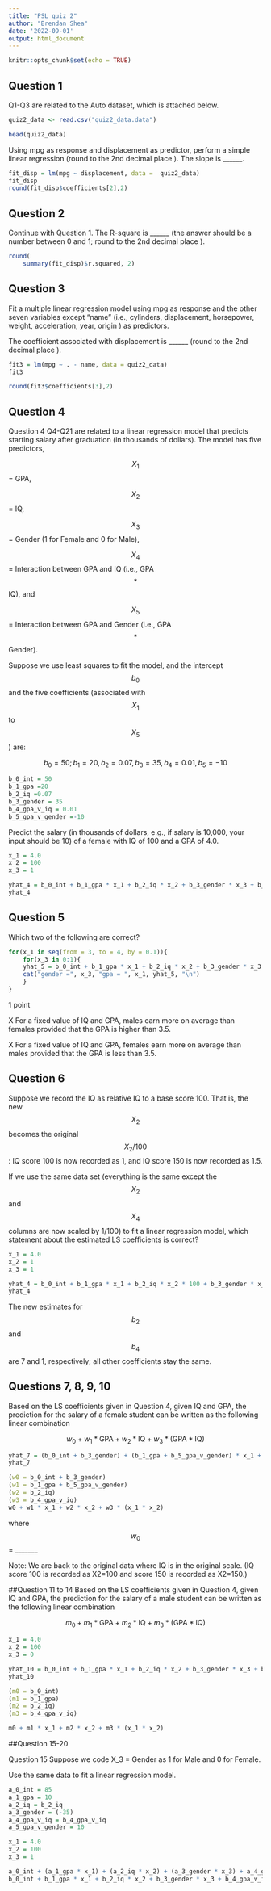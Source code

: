```yaml
---
title: "PSL quiz 2"
author: "Brendan Shea"
date: '2022-09-01'
output: html_document
---
```


```r
knitr::opts_chunk$set(echo = TRUE)
```

## Question 1
Q1-Q3 are related to the  Auto dataset, which is attached below.

```r
quiz2_data <- read.csv("quiz2_data.data")

head(quiz2_data)
```



Using  mpg as response and  displacement as predictor, perform a simple linear regression (round to the  2nd decimal place ). The slope is ______.

```r
fit_disp = lm(mpg ~ displacement, data =  quiz2_data)
fit_disp
round(fit_disp$coefficients[2],2)
```
## Question 2
Continue with Question 1. The R-square is ______ (the answer should be a number between 0 and 1; round to the  2nd decimal place ).

```r
round(
    summary(fit_disp)$r.squared, 2)
```

## Question 3
Fit a multiple linear regression model using  mpg as response and the other seven variables except "name" (i.e., cylinders, displacement, horsepower, weight, acceleration, year, origin ) as predictors.

 
The coefficient associated with  displacement is ______ (round to the 2nd decimal place ).
```r
fit3 = lm(mpg ~ . - name, data = quiz2_data)
fit3

```

```r
round(fit3$coefficients[3],2)
```

## Question 4

Question 4
Q4-Q21 are related to a linear regression model that predicts starting salary after graduation (in thousands of dollars). The model has five predictors,

$$X_1$$ = GPA,

$$X_2$$ = IQ,

$$X_3$$ = Gender (1 for Female and 0 for Male),

$$X_4$$ = Interaction between GPA and IQ (i.e., GPA$$*$$IQ), and

$$X_5$$ = Interaction between GPA and Gender (i.e., GPA$$*$$Gender).

Suppose we use least squares to fit the model, and the intercept $$b_0$$ and the five coefficients (associated with $$X_1$$ to $$X_5$$) are:

$$b_0 = 50; b_1 =20, b_2 =0.07, b_3 =35, b_4 = 0.01, b_5 =-10$$


```r
b_0_int = 50
b_1_gpa =20
b_2_iq =0.07
b_3_gender = 35
b_4_gpa_v_iq = 0.01
b_5_gpa_v_gender =-10
```


Predict the salary (in thousands of dollars, e.g., if salary is 10,000, your input should be 10) of a female with IQ of 100 and a GPA of 4.0.

```r
x_1 = 4.0
x_2 = 100
x_3 = 1

yhat_4 = b_0_int + b_1_gpa * x_1 + b_2_iq * x_2 + b_3_gender * x_3 + b_4_gpa_v_iq * x_1 * x_2 + b_5_gpa_v_gender* x_1 * x_3
yhat_4
```

## Question 5
Which  two of the following are correct?

```r

for(x_1 in seq(from = 3, to = 4, by = 0.1)){
    for(x_3 in 0:1){
    yhat_5 = b_0_int + b_1_gpa * x_1 + b_2_iq * x_2 + b_3_gender * x_3 + b_4_gpa_v_iq * x_1 * x_2 + b_5_gpa_v_gender* x_1 * x_3
    cat("gender =", x_3, "gpa = ", x_1, yhat_5, "\n")
    }
}
```


1 point



X For a fixed value of IQ and GPA, males earn more on average than females provided that the GPA is higher than 3.5.


X For a fixed value of IQ and GPA, females earn more on average than males provided that the GPA is less than 3.5.

## Question 6
Suppose we record the IQ as relative IQ to a base score 100. That is, the new $$X_2$$ becomes the original $$X_2/100$$: IQ score 100 is now recorded as 1, and IQ score 150 is now recorded as 1.5.

 
If we use the same data set (everything is the same except the $$X_2$$ and $$X_4$$ columns are now scaled by 1/100) to fit a linear regression model, which statement about the estimated LS coefficients is correct?

```r
x_1 = 4.0
x_2 = 1
x_3 = 1

yhat_4 = b_0_int + b_1_gpa * x_1 + b_2_iq * x_2 * 100 + b_3_gender * x_3 + b_4_gpa_v_iq * x_1 * x_2 * 100 + b_5_gpa_v_gender* x_1 * x_3
yhat_4
```


The new estimates for $$b_2$$ and $$b_4$$ are 7 and 1, respectively; all other coefficients stay the same.

## Questions 7, 8, 9, 10
Based on the LS coefficients given in  Question 4, given IQ and GPA, the prediction for the salary of a  female student can be written as the following linear combination

$$
w_0 + w_1*\text{GPA} + w_2*\text{IQ} + w_3*(\text{GPA}*\text{IQ})
$$

```r
yhat_7 = (b_0_int + b_3_gender) + (b_1_gpa + b_5_gpa_v_gender) * x_1 + (b_2_iq * x_2)  + (b_4_gpa_v_iq * x_1 * x_2)
yhat_7
```

```r
(w0 = b_0_int + b_3_gender)
(w1 = b_1_gpa + b_5_gpa_v_gender)
(w2 = b_2_iq)
(w3 = b_4_gpa_v_iq)
w0 + w1 * x_1 + w2 * x_2 + w3 * (x_1 * x_2)
```


where $$w_0$$ = _______

Note: We are back to the original data where IQ is in the original scale. (IQ score 100 is recorded as X2=100 and score 150 is recorded as X2=150.)


##Question 11 to 14
Based on the LS coefficients given in  Question 4, given IQ and GPA, the prediction for the salary of a  male student can be written as the following linear combination

$$
m_0 + m_1*\text{GPA} + m_2*\text{IQ} + m_3*(\text{GPA}*\text{IQ})
$$



```r
x_1 = 4.0
x_2 = 100
x_3 = 0

yhat_10 = b_0_int + b_1_gpa * x_1 + b_2_iq * x_2 + b_3_gender * x_3 + b_4_gpa_v_iq * x_1 * x_2 + b_5_gpa_v_gender* x_1 * x_3
yhat_10
```

```r
(m0 = b_0_int)
(m1 = b_1_gpa)
(m2 = b_2_iq)
(m3 = b_4_gpa_v_iq)

m0 + m1 * x_1 + m2 * x_2 + m3 * (x_1 * x_2)
```


##Question 15-20

Question 15
Suppose we code X_3  = Gender as 1 for Male and 0 for Female.

 
Use the same data to fit a linear regression model. 
```r
a_0_int = 85
a_1_gpa = 10
a_2_iq = b_2_iq
a_3_gender = (-35)
a_4_gpa_v_iq = b_4_gpa_v_iq
a_5_gpa_v_gender = 10
```


```r
x_1 = 4.0
x_2 = 100
x_3 = 1

a_0_int + (a_1_gpa * x_1) + (a_2_iq * x_2) + (a_3_gender * x_3) + a_4_gpa_v_iq * x_1 * x_2 + a_5_gpa_v_gender* x_1 * x_3
b_0_int + b_1_gpa * x_1 + b_2_iq * x_2 + b_3_gender * x_3 + b_4_gpa_v_iq * x_1 * x_2 + b_5_gpa_v_gender* x_1 * x_3
```

